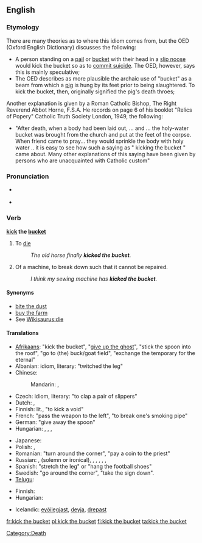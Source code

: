 {{was wotd|2007|December|6}}
==English==

===Etymology===
There are many theories as to where this idiom comes from, but the OED (Oxford English Dictionary) discusses the following:
* A person standing on a [[pail]] or [[bucket]] with their head in a [[slip noose]] would kick the bucket so as to [[commit suicide]]. The OED, however, says this is mainly speculative;
* The OED describes as more plausible the archaic use of "bucket" as a beam from which a [[pig]] is hung by its feet prior to being slaughtered. To kick the bucket, then, originally signified the pig's death throes;

Another explanation is given by a Roman Catholic Bishop, The Right Reverend Abbot Horne, F.S.A. He records on page 6 of his booklet "Relics of Popery" Catholic Truth Society London, 1949, the following:
* "After death, when a body had been laid out, ... and ... the holy-water bucket was brought from the church and put at the feet of the corpse. When friend came to pray... they would sprinkle the body with holy water .. it is easy to see how such a saying as " kicking the bucket " came about. Many other explanations of this saying have been given by persons who are unacquainted with Catholic custom"

===Pronunciation===
* {{a|RP|US}} {{IPA|/ˈkɪk ðə ˈbʌkɪt/}}
* {{audio|en-us-kick the bucket.ogg|Audio (US)}}

===Verb===
'''[[kick]] the [[bucket]]'''

# {{context|idiom|euphemism|colloquial}} To [[die]]
#: ''The old horse finally '''kicked the bucket'''.''
# {{context|idiom|colloquial}} Of a machine, to break down such that it cannot be repaired.
#: ''I think my sewing machine has '''kicked the bucket'''.''

====Synonyms====
* [[bite the dust]]
* [[buy the farm]]
* See [[Wikisaurus:die]]

====Translations====
{{trans-top|to die}}
* [[Afrikaans]]: {{t|af|skop die emmer|xs=Afrikaans}} "kick the bucket", {{t|af|gee die gees|xs=Afrikaans}} "[[give up the ghost]]", {{t|af|steek die lepel in die dak|xs=Afrikaans}} "stick the spoon into the roof", {{t|af|gaan bokveld toe|xs=Afrikaans}} "go to (the) buck/goat field", {{t|af|verwissel die tydelike met die ewige|xs=Afrikaans}} "exchange the temporary for the eternal"
* Albanian: {{t|sq|drodhi këmbën|xs=Albanian}} idiom, literary: "twitched the leg"
* Chinese:
*: Mandarin: {{t|cmn|翹辮子|sc=Hani}}, {{t|cmn|翘辫子|tr=qiào biànzi|sc=Hani}} {{qualifier|raise the plait}}
* Czech: {{t-|cs|zaklepat bačkorama}} idiom, literary: "to clap a pair of slippers"
* Dutch: {{t|nl|de pijp aan Maarten geven}}, {{t|nl|het loodje leggen}}
* Finnish: {{t+|fi|potkaista tyhjää}} lit., "to kick a void"
* French: {{t+|fr|passer l'arme à gauche}} "pass the weapon to the left", {{t+|fr|casser sa pipe}} "to break one's smoking pipe"
* German: {{t+|de|den Löffel abgeben}} "give away the spoon"
* Hungarian: {{t|hu|elpatkol}}, {{t|hu|felrúgja a gyertyát}}, {{t-|hu|beadja a kulcsot}},  {{t-|hu|feldobja a bakancsot}}
{{trans-mid}}
* Japanese: {{t-|ja|くたばる|tr=kutabaru}}
* Polish: {{t+|pl|kopnąć w kalendarz}}, {{t+|pl|odwalić kitę}}
* Romanian: {{t|ro|a da colţul}} "turn around the corner", {{t|ro|a da ortul popii}} "pay a coin to the priest"
* Russian: {{t+|ru|сыграть в ящик}} {{qualifier|play into the casket}}, {{t|ru|почить в бозе}} {{qualifier|sleep in God}} (solemn or ironical), {{t|ru|преставиться}}, {{t|ru|приказать долго жить}} {{qualifier|order to live long}}, {{t|ru|откинуть копыта}} {{qualifier|throw away the hooves}}, {{t|ru|протянуть ноги}} {{qualifier|stretch the legs}}, {{t+|ru|дать дуба}} {{qualifier|give some oak}}, {{t|ru|коньки отбросить|tr=kon'kí otbrósit'}} {{qualifier|throw away the skates}}
* Spanish: {{t|es|estirar la pata}} "stretch the leg" or {{t|es|colgar los guayos}} "hang the football shoes"
* Swedish: {{t|sv|kila runt hörnet}} "go around the corner", {{t|sv|ta ner skylten}} "take the sign down".
* [[Telugu]]: {{t|te|బాల్చీ తన్ను|tr=baalchee tannu}}
{{trans-bottom}}

{{trans-top|to break down beyond repair}}
* Finnish: {{t+|fi|hajota}} {{t-|fi|lopullisesti}}
* Hungarian: {{t-|hu|beadja a kulcsot}}
{{trans-mid}}
* Icelandic: [[eyðilegjast]], [[deyja]], [[drepast]]
{{trans-bottom}}

[[Category:Death]]

[[fr:kick the bucket]]
[[pl:kick the bucket]]
[[fi:kick the bucket]]
[[ta:kick the bucket]]